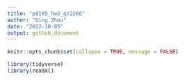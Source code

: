 ```yaml
---
title: "p8105_hw2_qz2266"
author: "Qing Zhou"
date: "2022-10-05"
output: github_document
---
```


```r
knitr::opts_chunk$set(collapse = TRUE, message = FALSE)
```

```r
library(tidyverse)
library(readxl)
```

